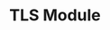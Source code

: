 ---
id: "node_hard_015"
questionType: "MULTIPLE_CHOICE"
title: "TLS Module"
description: "What is the purpose of the tls module?"
difficulty: "HARD"
category: "Node.js"
options:
  - "To handle file encryption"
  - "To create secure TCP connections"
  - "To manage HTTP headers"
  - "To parse JSON securely"
correctAnswer: 1
---